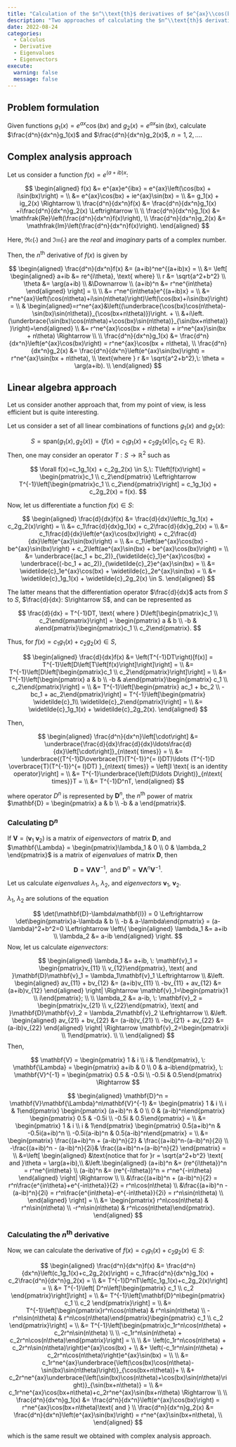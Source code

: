 ```yaml
---
title: "Calculation of the $n^\\text{th}$ derivatives of $e^{ax}\\cos(bx)$ and $e^{ax}\\sin(bx)$"
description: "Two approaches of calculating the $n^\\text{th}$ derivatives: complex analysis and linear algebra techniques."
date: 2022-08-24
categories:
  - Calculus
  - Derivative
  - Eigenvalues
  - Eigenvectors
execute: 
  warning: false
  message: false  
---
```


## Problem formulation

Given functions $g_1(x) = e^{ax}\cos(bx)$ and $g_2(x) = e^{ax}\sin(bx)$, calculate $\frac{d^n}{dx^n}g_1(x)$ and $\frac{d^n}{dx^n}g_2(x)$, $n = 1, 2, \ldots$.

## Complex analysis approach

Let us consider a function $f(x) = e^{(a+ib)x}$:

$$
\begin{aligned}
f(x) &= e^{ax}e^{ibx} = e^{ax}\left(\cos(bx) + i\sin(bx)\right) = \\
&= e^{ax}\cos(bx) + ie^{ax}\sin(bx) = \\
&= g_1(x) + ig_2(x) \Rightarrow \\
\frac{d^n}{dx^n}f(x) &= \frac{d^n}{dx^n}g_1(x) +i\frac{d^n}{dx^n}g_2(x) \Leftrightarrow \\ \\
\frac{d^n}{dx^n}g_1(x) &= \mathfrak{Re}\left(\frac{d^n}{dx^n}f(x)\right), \\
\frac{d^n}{dx^n}g_2(x) &= \mathfrak{Im}\left(\frac{d^n}{dx^n}f(x)\right).
\end{aligned}
$$

Here, $\mathfrak{Re}(\cdot)$ and $\mathfrak{Im}(\cdot)$ are the *real* and *imaginary* parts of a complex number.

Then, the $n^\text{th}$ derivative of $f(x)$ is given by

$$
\begin{aligned}
\frac{d^n}{dx^n}f(x) &= (a+ib)^ne^{(a+ib)x} = \\
&= \left[
\begin{aligned}
a+ib &= re^{i\theta}, \text{ where} \\
r &= \sqrt{a^2+b^2} \\
\theta &= \arg(a+ib) \\
&\Downarrow \\
(a+ib)^n &= r^ne^{in\theta}
\end{aligned}
\right] = \\ \\
&= r^ne^{in\theta}e^{(a+ib)x} = \\
&= r^ne^{ax}\left(\cos(n\theta)+i\sin(n\theta)\right)\left(\cos(bx)+i\sin(bx)\right) = \\
& \begin{aligned}=r^ne^{ax}&\left((\underbrace{\cos(bx)\cos(n\theta)-\sin(bx)\sin(n\theta)}_{\cos(bx+n\theta)})\right. + \\ 
&+i\left.(\underbrace{\sin(bx)\cos(n\theta)+\cos(bx)\sin(n\theta)}_{\sin(bx+n\theta)})\right)=\end{aligned} \\
&= r^ne^{ax}\cos(bx + n\theta) + ir^ne^{ax}\sin(bx + n\theta) \Rightarrow \\ \\
\frac{d^n}{dx^n}g_1(x) &= \frac{d^n}{dx^n}\left(e^{ax}\cos(bx)\right) = r^ne^{ax}\cos(bx + n\theta), \\
\frac{d^n}{dx^n}g_2(x) &= \frac{d^n}{dx^n}\left(e^{ax}\sin(bx)\right) = r^ne^{ax}\sin(bx + n\theta), \\
\text{where } r &= \sqrt{a^2+b^2},\: \theta = \arg(a+ib). \\
\end{aligned}
$$

## Linear algebra approach

Let us consider another approach that, from my point of view, is less efficient but is quite interesting.

Let us consider a set of all linear combinations of functions $g_1(x)$ and $g_2(x)$:

$$
S = \text{span}\left(g_1(x), g_2(x)\right) = \left\{f(x) = c_1g_1(x) + c_2g_2(x)|c_1, c_2 \in \mathbb{R}\right\}.
$$ Then, one may consider an operator $T: S \rightarrow \mathbb{R}^2$ such as

$$
\forall f(x)=c_1g_1(x) + c_2g_2(x) \in S,\: T\left[f(x)\right] = \begin{pmatrix}c_1 \\ c_2\end{pmatrix} \Leftrightarrow T^{-1}\left[\begin{pmatrix}c_1 \\ c_2\end{pmatrix}\right] = c_1g_1(x) + c_2g_2(x) = f(x).
$$

Now, let us differentiate a function $f(x)\in S$:

$$
\begin{aligned}
\frac{d}{dx}f(x) &= \frac{d}{dx}\left(c_1g_1(x) + c_2g_2(x)\right) = \\
&= c_1\frac{d}{dx}g_1(x) + c_2\frac{d}{dx}g_2(x) = \\
&= c_1\frac{d}{dx}\left(e^{ax}\cos(bx)\right) + c_2\frac{d}{dx}\left(e^{ax}\sin(bx)\right) = \\
&= c_1\left(ae^{ax}\cos(bx) - be^{ax}\sin(bx)\right) + c_2\left(ae^{ax}\sin(bx) + be^{ax}\cos(bx)\right) = \\
&= \underbrace{(ac_1 + bc_2)}_{\widetilde{c}_1}e^{ax}\cos(bx) + \underbrace{(-bc_1 + ac_2)}_{\widetilde{c}_2}e^{ax}\sin(bx) = \\
&= \widetilde{c}_1e^{ax}\cos(bx) + \widetilde{c}_2e^{ax}\sin(bx) = \\
&= \widetilde{c}_1g_1(x) + \widetilde{c}_2g_2(x) \in S.
\end{aligned}
$$

The latter means that the differentiation operator $\frac{d}{dx}$ acts from $S$ to $S$, $\frac{d}{dx}: S\rightarrow S$, and can be represented as

$$
\frac{d}{dx} = T^{-1}DT, \text{ where } D\left[\begin{pmatrix}c_1 \\ c_2\end{pmatrix}\right] = 
\begin{pmatrix} a & b \\ -b & a\end{pmatrix}\begin{pmatrix}c_1 \\ c_2\end{pmatrix}.
$$

Thus, for $f(x) = c_1g_1(x) + c_2g_2(x) \in S$,

$$
\begin{aligned}
\frac{d}{dx}f(x) &= \left(T^{-1}DT\right)[f(x)] = T^{-1}\left[D\left[T\left[f(x)\right]\right]\right] = \\
&= T^{-1}\left[D\left[\begin{pmatrix}c_1 \\ c_2\end{pmatrix}\right]\right] = \\
&= T^{-1}\left[\begin{pmatrix} a & b \\ -b & a\end{pmatrix}\begin{pmatrix} c_1 \\ c_2\end{pmatrix}\right] = \\
&= T^{-1}\left[\begin{pmatrix} ac_1 + bc_2 \\ -bc_1 + ac_2\end{pmatrix}\right] = T^{-1}\left[\begin{pmatrix} \widetilde{c}_1\\ \widetilde{c}_2\end{pmatrix}\right] = \\
&= \widetilde{c}_1g_1(x) + \widetilde{c}_2g_2(x).
\end{aligned}
$$

Then,

$$
\begin{aligned}
\frac{d^n}{dx^n}\left[\cdot\right] &= \underbrace{\frac{d}{dx}\frac{d}{dx}\ldots\frac{d}{dx}\left[\cdot\right]}_{n\text{ times}} = \\
&= \underbrace{(T^{-1}D\overbrace{T)(T^{-1}}^{= I}DT)\ldots (T^{-1}D \overbrace{T)(T^{-1}}^{= I}DT) }_{n\text{ times}} = \left[I \text{ is an identity operator}\right] = \\
&= T^{-1}\underbrace{\left(D\ldots D\right)}_{n\text{ times}}T = \\
&= T^{-1}D^nT,
\end{aligned}
$$

where operator $D^n$ is represented by $\mathbf{D}^n$, the $n^\text{th}$ power of matrix $\mathbf{D} = \begin{pmatrix} a & b \\ -b & a \end{pmatrix}$.

### Calculating $\mathbf{D}^n$

If $\mathbf{V} = \left(\mathbf{v}_1\: \mathbf{v}_2\right)$ is a matrix of *eigenvectors* of matrix $\mathbf{D}$, and $\mathbf{\Lambda} = \begin{pmatrix}\lambda_1 & 0 \\ 0 & \lambda_2 \end{pmatrix}$ is a matrix of *eigenvalues* of matrix $\mathbf{D}$, then

$$
\mathbf{D} = \mathbf{V}\mathbf{\Lambda}\mathbf{V}^{-1}, \text{ and } \mathbf{D}^n = \mathbf{V}\mathbf{\Lambda}^n\mathbf{V}^{-1}.
$$

Let us calculate *eigenvalues* $\lambda_1$, $\lambda_2$, and *eigenvectors* $\mathbf{v}_1$, $\mathbf{v}_2$.

$\lambda_1$, $\lambda_2$ are solutions of the equation

$$
\det(\mathbf{D}-\lambda\mathbf{I}) = 0 \Leftrightarrow \det\begin{pmatrix}a-\lambda & b \\ -b & a-\lambda\end{pmatrix} = (a-\lambda)^2+b^2=0 \Leftrightarrow 
\left\{
\begin{aligned}
\lambda_1 &= a+ib \\
\lambda_2 &= a-ib
\end{aligned}
\right.
$$ Now, let us calculate *eigenvectors*:

$$
\begin{aligned}
\lambda_1 &= a+ib, \: \mathbf{v}_1 = \begin{pmatrix}v_{11} \\ v_{12}\end{pmatrix}, \text{ and }\mathbf{D}\mathbf{v}_1 = \lambda_1\mathbf{v}_1 \Leftrightarrow \\
&\left.
\begin{aligned}
av_{11} + bv_{12} &= (a+ib)v_{11} \\
-bv_{11} + av_{12} &= (a+ib)v_{12}
\end{aligned}
\right| \Rightarrow \mathbf{v}_1=\begin{pmatrix}1 \\ i\end{pmatrix}; \\ \\
\lambda_2 &= a-ib, \: \mathbf{v}_2 = \begin{pmatrix}v_{21} \\ v_{22}\end{pmatrix}, \text{ and }\mathbf{D}\mathbf{v}_2 = \lambda_2\mathbf{v}_2 \Leftrightarrow \\
&\left.
\begin{aligned}
av_{21} + bv_{22} &= (a-ib)v_{21} \\
-bv_{21} + av_{22} &= (a-ib)v_{22}
\end{aligned}
\right| \Rightarrow \mathbf{v}_2=\begin{pmatrix}i \\ 1\end{pmatrix}. \\ \\
\end{aligned}
$$ Then,

$$
\mathbf{V} = \begin{pmatrix} 1 & i \\ i & 1\end{pmatrix}, \: 
\mathbf{\Lambda} = \begin{pmatrix} a+ib & 0 \\ 0 & a-ib\end{pmatrix}, \:
\mathbf{V}^{-1} = \begin{pmatrix} 0.5 & -0.5i \\ -0.5i & 0.5\end{pmatrix} \Rightarrow
$$

$$
\begin{aligned}
\mathbf{D}^n = \mathbf{V}\mathbf{\Lambda}^n\mathbf{V}^{-1} &= 
\begin{pmatrix} 1 & i \\ i & 1\end{pmatrix}
\begin{pmatrix} (a+ib)^n & 0 \\ 0 & (a-ib)^n\end{pmatrix}
\begin{pmatrix} 0.5 & -0.5i \\ -0.5i & 0.5\end{pmatrix} = \\
&= \begin{pmatrix} 1 & i \\ i & 1\end{pmatrix}
\begin{pmatrix} 0.5(a+ib)^n & -0.5i(a+ib)^n \\ -0.5i(a-ib)^n & 0.5(a-ib)^n\end{pmatrix} = \\
&= \begin{pmatrix} 
   \frac{(a+ib)^n + (a-ib)^n}{2} & \frac{(a+ib)^n-(a-ib)^n}{2i} \\ 
   -\frac{(a+ib)^n - (a-ib)^n}{2i}& \frac{(a+ib)^n+(a-ib)^n}{2}
\end{pmatrix} = \\
&=\left[
\begin{aligned}
&\text{notice that for }r = \sqrt{a^2+b^2} \text{ and }\theta = \arg(a+ib),\\
&\left.\begin{aligned}
(a+ib)^n &= (re^{i\theta})^n = r^ne^{in\theta} \\
(a-ib)^n &= (re^{-i\theta})^n = r^ne^{-in\theta}
\end{aligned}
\right| \Rightarrow \\ \\
&\frac{(a+ib)^n + (a-ib)^n}{2} = r^n\frac{e^{in\theta}+e^{-in\theta}}{2} = r^n\cos(n\theta) \\
&\frac{(a+ib)^n - (a-ib)^n}{2i} = r^n\frac{e^{in\theta}-e^{-in\theta}}{2i} = r^n\sin(n\theta) \\
\end{aligned}
\right] = \\
&= \begin{pmatrix} r^n\cos(n\theta) & r^n\sin(n\theta) \\ -r^n\sin(n\theta) & r^n\cos(n\theta)\end{pmatrix}.
\end{aligned}
$$

### Calculating the $n^\text{th}$ derivative

Now, we can calculate the derivative of $f(x) = c_1g_1(x) + c_2g_2(x) \in S$:

$$
\begin{aligned}
\frac{d^n}{dx^n}f(x) &= \frac{d^n}{dx^n}\left(c_1g_1(x)+c_2g_2(x)\right) = c_1\frac{d^n}{dx^n}g_1(x) + c_2\frac{d^n}{dx^n}g_2(x) = \\
&= T^{-1}D^nT\left[c_1g_1(x)+c_2g_2(x)\right] = \\
&= T^{-1}\left[ D^n\left[\begin{pmatrix} c_1 \\ c_2 \end{pmatrix}\right]\right] = \\
&= T^{-1}\left[\mathbf{D}^n\begin{pmatrix} c_1 \\ c_2 \end{pmatrix}\right] = \\
&= T^{-1}\left[\begin{pmatrix}r^n\cos(n\theta) & r^n\sin(n\theta) \\ -r^n\sin(n\theta) & r^n\cos(n\theta)\end{pmatrix}\begin{pmatrix} c_1 \\ c_2 \end{pmatrix}\right] = \\
&= T^{-1}\left[\begin{pmatrix}c_1r^n\cos(n\theta) + c_2r^n\sin(n\theta) \\ \\ -c_1r^n\sin(n\theta) + c_2r^n\cos(n\theta)\end{pmatrix}\right] = \\ \\
&= \left(c_1r^n\cos(n\theta) + c_2r^n\sin(n\theta)\right)e^{ax}\cos(bx) + \\
&+ \left(-c_1r^n\sin(n\theta) + c_2r^n\cos(n\theta)\right)e^{ax}\sin(bx) = \\ \\
&= c_1r^ne^{ax}\underbrace{\left(\cos(bx)\cos(n\theta)-\sin(bx)\sin(n\theta)\right)}_{\cos(bx+n\theta)}+ \\
&+ c_2r^ne^{ax}\underbrace{\left(\sin(bx)\cos(n\theta)+\cos(bx)\sin(n\theta)\right)}_{\sin(bx+n\theta)} = \\
&= c_1r^ne^{ax}\cos(bx+n\theta)+c_2r^ne^{ax}\sin(bx+n\theta) \Rightarrow \\ \\
\frac{d^n}{dx^n}g_1(x) &= \frac{d^n}{dx^n}\left(e^{ax}\cos(bx)\right) = r^ne^{ax}\cos(bx+n\theta)\text{ and } \\
\frac{d^n}{dx^n}g_2(x) &= \frac{d^n}{dx^n}\left(e^{ax}\sin(bx)\right) = r^ne^{ax}\sin(bx+n\theta), \\
\end{aligned}
$$

which is the same result we obtained with complex analysis approach.
